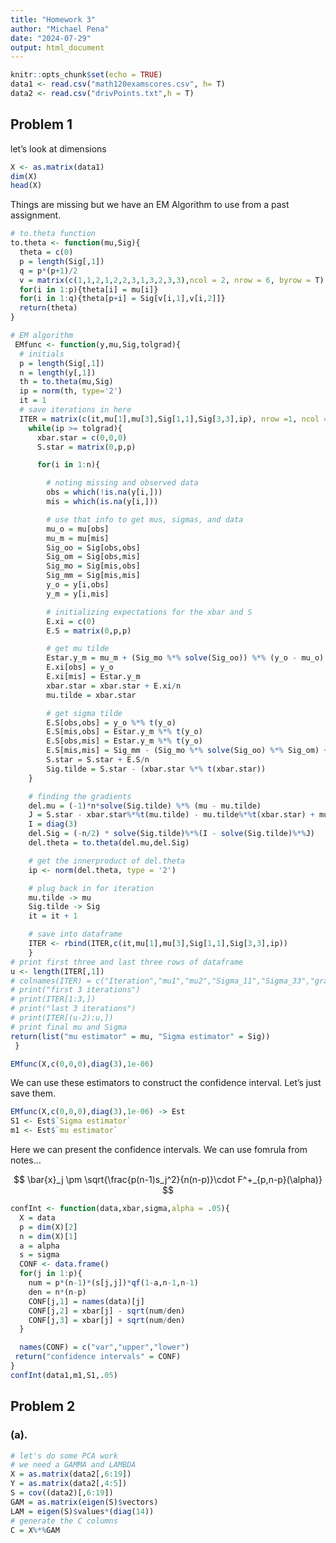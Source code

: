 ```yaml
---
title: "Homework 3"
author: "Michael Pena"
date: "2024-07-29"
output: html_document
---
```


```r
knitr::opts_chunk$set(echo = TRUE)
data1 <- read.csv("math120examscores.csv", h= T)
data2 <- read.csv("drivPoints.txt",h = T)
```

## Problem 1

let's look at dimensions

```r
X <- as.matrix(data1)
dim(X)
head(X)
```

Things are missing but we have an EM Algorithm to use from a past assignment.

```r
# to.theta function
to.theta <- function(mu,Sig){
  theta = c(0)
  p = length(Sig[,1])
  q = p*(p+1)/2
  v = matrix(c(1,1,2,1,2,2,3,1,3,2,3,3),ncol = 2, nrow = 6, byrow = T)
  for(i in 1:p){theta[i] = mu[i]}
  for(i in 1:q){theta[p+i] = Sig[v[i,1],v[i,2]]}
  return(theta)
} 

# EM algorithm
 EMfunc <- function(y,mu,Sig,tolgrad){
  # initials
  p = length(Sig[,1])
  n = length(y[,1])
  th = to.theta(mu,Sig)
  ip = norm(th, type='2')
  it = 1
  # save iterations in here
  ITER = matrix(c(it,mu[1],mu[3],Sig[1,1],Sig[3,3],ip), nrow =1, ncol = 6, byrow = T)
    while(ip >= tolgrad){
      xbar.star = c(0,0,0)
      S.star = matrix(0,p,p)

      for(i in 1:n){

        # noting missing and observed data
        obs = which(!is.na(y[i,]))
        mis = which(is.na(y[i,]))

        # use that info to get mus, sigmas, and data
        mu_o = mu[obs]
        mu_m = mu[mis]
        Sig_oo = Sig[obs,obs]
        Sig_om = Sig[obs,mis]
        Sig_mo = Sig[mis,obs]
        Sig_mm = Sig[mis,mis]
        y_o = y[i,obs]
        y_m = y[i,mis]

        # initializing expectations for the xbar and S
        E.xi = c(0)
        E.S = matrix(0,p,p)

        # get mu tilde
        Estar.y_m = mu_m + (Sig_mo %*% solve(Sig_oo)) %*% (y_o - mu_o)
        E.xi[obs] = y_o
        E.xi[mis] = Estar.y_m
        xbar.star = xbar.star + E.xi/n
        mu.tilde = xbar.star

        # get sigma tilde
        E.S[obs,obs] = y_o %*% t(y_o)
        E.S[mis,obs] = Estar.y_m %*% t(y_o)
        E.S[obs,mis] = Estar.y_m %*% t(y_o)
        E.S[mis,mis] = Sig_mm - (Sig_mo %*% solve(Sig_oo) %*% Sig_om) + (Estar.y_m %*% t(Estar.y_m))
        S.star = S.star + E.S/n
        Sig.tilde = S.star - (xbar.star %*% t(xbar.star))
    }

    # finding the gradients
    del.mu = (-1)*n*solve(Sig.tilde) %*% (mu - mu.tilde)
    J = S.star - xbar.star%*%t(mu.tilde) - mu.tilde%*%t(xbar.star) + mu.tilde%*%t(mu.tilde)
    I = diag(3)
    del.Sig = (-n/2) * solve(Sig.tilde)%*%(I - solve(Sig.tilde)%*%J)
    del.theta = to.theta(del.mu,del.Sig)

    # get the innerproduct of del.theta
    ip <- norm(del.theta, type = '2')

    # plug back in for iteration
    mu.tilde -> mu
    Sig.tilde -> Sig
    it = it + 1

    # save into dataframe
    ITER <- rbind(ITER,c(it,mu[1],mu[3],Sig[1,1],Sig[3,3],ip))
    }
# print first three and last three rows of dataframe
u <- length(ITER[,1])
# colnames(ITER) = c("Iteration","mu1","mu2","Sigma_11","Sigma_33","gradnorm")
# print("first 3 iterations")
# print(ITER[1:3,])
# print("last 3 iterations")
# print(ITER[(u-2):u,])
# print final mu and Sigma
return(list("mu estimator" = mu, "Sigma estimator" = Sig))
 }
```

```r
EMfunc(X,c(0,0,0),diag(3),1e-06)
```

We can use these estimators to construct the confidence interval. Let's just save them.

```r
EMfunc(X,c(0,0,0),diag(3),1e-06) -> Est
S1 <- Est$`Sigma estimator`
m1 <- Est$`mu estimator`
```

Here we can present the confidence intervals. We can use fomrula from notes...

$$
\bar{x}_j \pm \sqrt{\frac{p(n-1)s_j^2}{n(n-p)}\cdot F^+_{p,n-p}(\alpha)}
$$

```r
confInt <- function(data,xbar,sigma,alpha = .05){
  X = data
  p = dim(X)[2]
  n = dim(X)[1]
  a = alpha
  s = sigma 
  CONF <- data.frame()
  for(j in 1:p){
    num = p*(n-1)*(s[j,j])*qf(1-a,n-1,n-1)
    den = n*(n-p)
    CONF[j,1] = names(data)[j]
    CONF[j,2] = xbar[j] - sqrt(num/den)
    CONF[j,3] = xbar[j] + sqrt(num/den)
  }

  names(CONF) = c("var","upper","lower")
 return("confidence intervals" = CONF)
}
confInt(data1,m1,S1,.05)
```


## Problem 2

### (a).

```r
# let's do some PCA work
# we need a GAMMA and LAMBDA 
X = as.matrix(data2[,6:19])
Y = as.matrix(data2[,4:5])
S = cov((data2)[,6:19])
GAM = as.matrix(eigen(S)$vectors)
LAM = eigen(S)$values*(diag(14))
# generate the C columns
C = X%*%GAM

```


